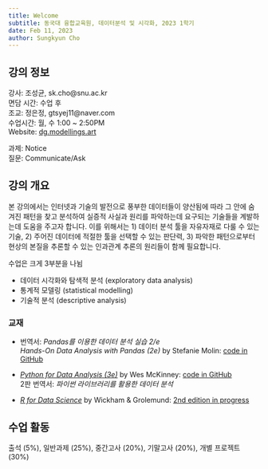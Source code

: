 ```yaml
---
title: Welcome
subtitle: 동국대 융합교육원, 데이터분석 및 시각화, 2023 1학기
date: Feb 11, 2023
author: Sungkyun Cho
---
```


## 강의 정보
강사: 조성균, sk.cho@snu.ac.kr  
면담 시간: 수업 후  
조교: 정은정, gtsyej11@naver.com   
수업시간: 월, 수 1:00 ~ 2:50PM  
Website: [dg.modellings.art](https://dg.modellings.art)

과제: Notice  
질문: Communicate/Ask

## 강의 개요
본 강의에서는 인터넷과 기술의 발전으로 풍부한 데이터들이 양산됨에 따라 그 안에 숨겨진 패턴을 찾고 분석하여 실증적 사실과 원리를 파악하는데 요구되는 기술들을 계발하는데 도움을 주고자 합니다. 이를 위해서는 1) 데이터 분석 툴을 자유자재로 다룰 수 있는 기술, 2) 주어진 데이터에 적절한 툴을 선택할 수 있는 판단력, 3) 파악한 패턴으로부터 현상의 본질을 추론할 수 있는 인과관계 추론의 원리들이 함께 필요합니다. 

수업은 크게 3부분을 나뉨

- 데이터 시각화와 탐색적 분석 (exploratory data analysis)
- 통계적 모델링 (statistical modelling)
- 기술적 분석 (descriptive analysis)


### 교재

- 번역서: *Pandas를 이용한 데이터 분석 실습 2/e*  
  *Hands-On Data Analysis with Pandas (2e)* by Stefanie Molin: 
    [code in GitHub](https://github.com/stefmolin/Hands-On-Data-Analysis-with-Pandas-2nd-edition)  

- [*Python for Data Analysis (3e)*](https://wesmckinney.com/book/) by Wes McKinney: 
    [code in GitHub](https://github.com/wesm/pydata-book/tree/3rd-edition)  
    2판 번역서: *파이썬 라이브러리를 활용한 데이터 분석* 

- [*R for Data Science*](https://r4ds.had.co.nz/index.html) by Wickham & Grolemund: 
    [2nd edition in progress](https://r4ds.hadley.nz/ )


## 수업 활동
출석 (5%), 일반과제 (25%), 중간고사 (20%), 기말고사 (20%), 개별 프로젝트 (30%)